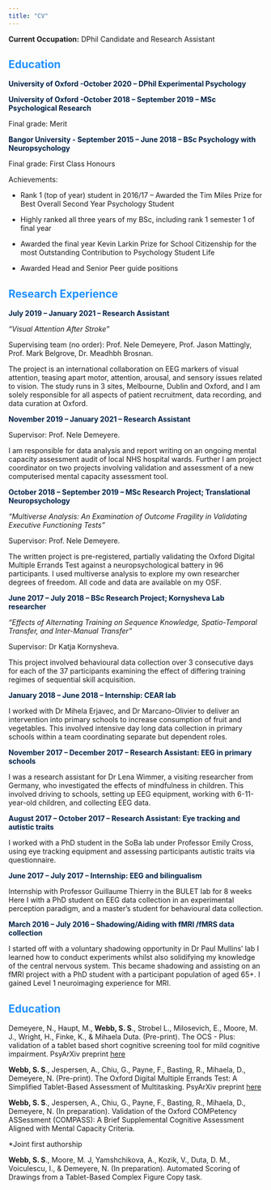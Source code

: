 ```yaml
---
title: "CV"
---
```



__Current Occupation:__ DPhil Candidate and Research Assistant

## <span style="color:dodgerblue">**Education**

<span style="color:#002147">**University of Oxford -October 2020 – DPhil Experimental Psychology**


<span style="color:#002147">**University of Oxford -October 2018 – September 2019 – MSc Psychological Research**

Final grade: Merit 

<span style="color:#002147">**Bangor University - September 2015 – June 2018 – BSc Psychology with Neuropsychology**

Final grade: First Class Honours 

Achievements: 

-	Rank 1 (top of year) student in 2016/17 – Awarded the Tim Miles Prize for Best Overall Second Year Psychology Student

- Highly ranked all three years of my BSc, including rank 1 semester 1 of final year

- Awarded the final year Kevin Larkin Prize for School Citizenship for the most Outstanding Contribution to Psychology Student Life

- Awarded Head and Senior Peer guide positions


## <span style="color:dodgerblue">**Research Experience**

<span style="color:#002147">**July 2019 – January 2021 – Research Assistant**

*“Visual Attention After Stroke”*

Supervising team (no order): Prof. Nele Demeyere, Prof. Jason Mattingly, Prof. Mark Belgrove, Dr. Meadhbh Brosnan. 


The project is an international collaboration on EEG markers of visual attention, teasing apart motor, attention, arousal, and sensory issues related to vision. The study runs in 3 sites, Melbourne, Dublin and Oxford, and I am solely responsible for all aspects of patient recruitment, data recording, and data curation at Oxford.

<span style="color:#002147">**November 2019 – January 2021 – Research Assistant**

Supervisor: Prof. Nele Demeyere.

I am responsible for data analysis and report writing on an ongoing mental capacity assessment audit of local NHS hospital wards. Further I am project coordinator on two projects involving validation and assessment of a new computerised mental capacity assessment tool.

<span style="color:#002147">**October 2018 – September 2019 – MSc Research Project; Translational Neuropsychology**

*“Multiverse Analysis: An Examination of Outcome Fragility in Validating Executive Functioning Tests”*

Supervisor: Prof. Nele Demeyere. 

The written project is pre-registered, partially validating the Oxford Digital Multiple Errands Test against a neuropsychological battery in 96 participants. I used multiverse analysis to explore my own researcher degrees of freedom. All code and data are available on my OSF.


<span style="color:#002147">**June 2017 – July 2018 – BSc Research Project; Kornysheva Lab researcher** 

*“Effects of Alternating Training on Sequence Knowledge, Spatio-Temporal Transfer, and Inter-Manual Transfer”*

Supervisor: Dr Katja Kornysheva. 

This project involved behavioural data collection over 3 consecutive days for each of the 37 participants examining the effect of differing training regimes of sequential skill acquisition. 


<span style="color:#002147">**January 2018 – June 2018 – Internship: CEAR lab**

I worked with Dr Mihela Erjavec, and Dr Marcano-Olivier to deliver an intervention into primary schools to increase consumption of fruit and vegetables.  This involved intensive day long data collection in primary schools within a team coordinating separate but dependent roles.

<span style="color:#002147">**November 2017 – December 2017 – Research Assistant: EEG in primary schools**

I was a research assistant for Dr Lena Wimmer, a visiting researcher from Germany, who investigated the effects of mindfulness in children. This involved driving to schools, setting up EEG equipment, working with 6-11-year-old children, and collecting EEG data. 

<span style="color:#002147">**August 2017 – October 2017 – Research Assistant: Eye tracking and autistic traits**

I worked with a PhD student in the SoBa lab under Professor Emily Cross, using eye tracking equipment and assessing participants autistic traits via questionnaire.  

<span style="color:#002147">**June 2017 – July 2017 – Internship: EEG and bilingualism**

Internship with Professor Guillaume Thierry in the BULET lab for 8 weeks
Here I with a PhD student on EEG data collection in an experimental perception paradigm, and a master’s student for behavioural data collection. 

<span style="color:#002147">**March 2016 – July 2016 – Shadowing/Aiding with fMRI /fMRS data collection**

I started off with a voluntary shadowing opportunity in Dr Paul Mullins’ lab 
I learned how to conduct experiments whilst also solidifying my knowledge of the central nervous system. This became shadowing and assisting on an fMRI project with a PhD student with a participant population of aged 65+. I gained Level 1 neuroimaging experience for MRI.



## <span style="color:dodgerblue">**Education**

Demeyere, N., Haupt, M., **Webb, S. S**., Strobel L., Milosevich, E., Moore, M. J., Wright, H., Finke, K., & Mihaela Duta. (Pre-print). The OCS - Plus: validation of a tablet based short cognitive screening tool for mild cognitive impairment. PsyArXiv preprint [here](https://psyarxiv.com/b2vgc/)

**Webb, S. S**., Jespersen, A., Chiu, G., Payne, F., Basting, R., Mihaela, D., Demeyere, N. (Pre-print). The Oxford Digital Multiple Errands Test: A Simplified Tablet-Based Assessment of Multitasking. PsyArXiv preprint [here](https://psyarxiv.com/5eh7x/)

**Webb, S. S**., Jespersen, A., Chiu, G., Payne, F., Basting, R., Mihaela, D., Demeyere, N. (In preparation). Validation of the Oxford COMPetency ASSessment (COMPASS): A Brief Supplemental Cognitive Assessment Aligned with Mental Capacity Criteria.

*Joint first authorship

**Webb, S. S**., Moore, M. J, Yamshchikova, A., Kozik, V., Duta, D. M., Voiculescu, I., & Demeyere, N. (In preparation). Automated Scoring of Drawings from a Tablet-Based Complex Figure Copy task. 


